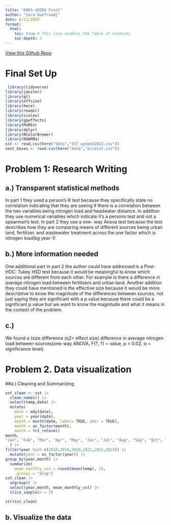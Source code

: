 ```yaml
---
title: "ENVS-193DS Final"
author: "Sara Guefroudj"
date: 6/11/2025
format:
  html:
    toc: true # This line enables the Table of Contents
    toc-depth: 3 
---
```

[View this Github Repo](https://github.com/Saraguef123/ENVS-193DS_spring-2025_final)

# Final Set Up

```r

 library(tidyverse)
library(janitor)
library(gt)
library(effsize)
library(here)
library(readxl)
library(scales)
library(ggeffects)
library(MuMIn)
library(dplyr)
library(RColorBrewer)
library(DHARMa)
sst <- read.csv(here("data","SST_update2023.csv"))
nest_boxes <- read.csv(here("data","occdist.csv"))

```

# Problem 1: Research Writing

## a.) Transparent statistical methods
In part 1 they used a person's R test because they specifically  state no correlation indicating that they are seeing if there is a correlation between the two variables being nitrogen load and headwater distance. In addition they use numerical variables which indicate it's a persons test and not a spearman's test. In part 2 they use a one- way Anova test because the test describes how they are comparing means of different sources being urban land, fertilizer, and wastewater treatment across the one factor which is nitrogen load(kg year-1)

## b.) More information needed
One additional part  in part 2 the author could have addressed is a Post-HOC: Tukey HSD test because it would be meaningful to know which sources are different from each other. For example is there a difference in average nitrogen load between fertilizers and urban land.
Another addition they could have mentioned is the effective size because it would be more descriptive to know the magnitude of the differences between sources, not just saying they are significant with a p value because there could be a significant p value but we want to  know the magnitude and what it means in the context of the problem.

## c.)
We found a (size difference (η2= effect size) difference in average nitrogen load between sources(one-way ANOVA, F(?, ?) = value, p < 0.02, α = significance level).


# Problem 2. Data visualization 

##a.) Cleaning and Summarizing 
```r
sst_clean <- sst |> 
  clean_names() |> 
  select(temp,date) |> 
  mutate(
    date = mdy(date),
    year = year(date),
    month = month(date, label= TRUE, abbr = TRUE),
    month = as_factor(month),
    month = fct_relevel(
month,
"Jan", "Feb", "Mar", "Apr", "May", "Jun", "Jul", "Aug", "Sep", "Oct", "Nov", "Dec")
  ) |> 
filter(year %in% c(2018,2019,2020,2021,2022,2023)) |> 
  mutate(year = as_factor(year)) |> 
group_by(year,month) |> 
  summarize(
    mean_monthly_sst = round(mean(temp), 1),
    .groups = "drop")
sst_clean |> 
  ungroup() |> 
  select(year,month, mean_monthly_sst) |> 
  slice_sample(n = 5)
```

```r
str(sst_clean)
```

## b. Visualize the data 
